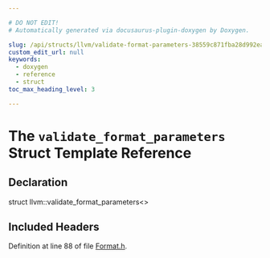 ```yaml
---

# DO NOT EDIT!
# Automatically generated via docusaurus-plugin-doxygen by Doxygen.

slug: /api/structs/llvm/validate-format-parameters-38559c871fba28d992ead51549367f83
custom_edit_url: null
keywords:
  - doxygen
  - reference
  - struct
toc_max_heading_level: 3

---
```





# The `validate_format_parameters` Struct Template Reference

<DoxygenPage pluginConfig={pluginConfig}>



## Declaration

<CodeBlock>struct llvm::validate_format_parameters&lt;&gt;</CodeBlock>

## Included Headers

<IncludesList>
<IncludesListItem
  filePath="llvm/Support/Format.h"
  permalink="/docs/api/files/include/include/llvm/include/llvm/support/format-h"
  isLocal="true" />
</IncludesList>


Definition at line 88 of file <a href="/docs/api/files/include/include/llvm/include/llvm/support/format-h">Format.h</a>.

</DoxygenPage>
